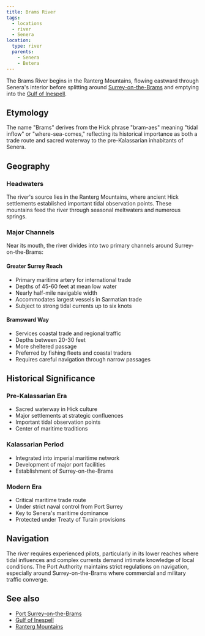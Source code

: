 ```yaml
---
title: Brams River
tags:
  - locations
  - river
  - Senera
location:
  type: river
  parents:
    - Senera
    - Betera
---
```


The Brams River begins in the Ranterg Mountains, flowing eastward through
Senera's interior before splitting around
[Surrey-on-the-Brams](/locations/surrey-on-the-brams) and emptying into the
[Gulf of Inespell](/locations/gulf-of-inespell).

## Etymology

The name "Brams" derives from the Hick phrase "bram-aes" meaning "tidal inflow"
or "where-sea-comes," reflecting its historical importance as both a trade route
and sacred waterway to the pre-Kalassarian inhabitants of Senera.

## Geography

### Headwaters

The river's source lies in the Ranterg Mountains, where ancient Hick settlements
established important tidal observation points. These mountains feed the river
through seasonal meltwaters and numerous springs.

### Major Channels

Near its mouth, the river divides into two primary channels around
Surrey-on-the-Brams:

#### Greater Surrey Reach

* Primary maritime artery for international trade
* Depths of 45-60 feet at mean low water
* Nearly half-mile navigable width
* Accommodates largest vessels in Sarmatian trade
* Subject to strong tidal currents up to six knots

#### Bramsward Way

* Services coastal trade and regional traffic
* Depths between 20-30 feet
* More sheltered passage
* Preferred by fishing fleets and coastal traders
* Requires careful navigation through narrow passages

## Historical Significance

### Pre-Kalassarian Era

* Sacred waterway in Hick culture
* Major settlements at strategic confluences
* Important tidal observation points
* Center of maritime traditions

### Kalassarian Period

* Integrated into imperial maritime network
* Development of major port facilities
* Establishment of Surrey-on-the-Brams

### Modern Era

* Critical maritime trade route
* Under strict naval control from Port Surrey
* Key to Senera's maritime dominance
* Protected under Treaty of Turain provisions

## Navigation

The river requires experienced pilots, particularly in its lower reaches where
tidal influences and complex currents demand intimate knowledge of local
conditions. The Port Authority maintains strict regulations on navigation,
especially around Surrey-on-the-Brams where commercial and military traffic
converge.

## See also

* [Port Surrey-on-the-Brams](/locations/port-surrey-on-the-brams)
* [Gulf of Inespell](/locations/gulf-of-inespell)
* [Ranterg Mountains](/locations/ranterg-mountains)
